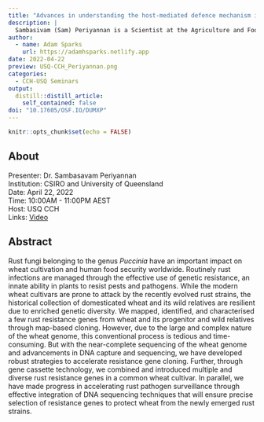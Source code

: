 ```yaml
---
title: "Advances in understanding the host-mediated defence mechanism in wheat against rust infections"
description: |
  Sambasivam (Sam) Periyannan is a Scientist at the Agriculture and Food division of CSIRO and an Adjunct Associate Professor at the University of Queensland, Australia. After completing his PhD (Agriculture) at the University of Sydney in 2011, Sam started his scientific career as a postdoctoral fellow (2011-2016) at CSIRO, where he eventually became an independent scientist in 2016. Between 2017-2019, Sam took a secondment position at the Australian National University (ANU) to complete his ARC DECRA project. He also served as the “Crop Resistance Genes” team leader at CSIRO from 2019 to 2021. Sam’s research interest is centred on molecular genetics and pathology, focusing on cereal crops and rust pathogens. Apart from publications in top journals such as Science and Nature Biotechnology, Sam is the recipient of prestigious awards such as the Goldacre award from the Australian Society of Plant Scientists and Chairman’s Medal from CSIRO. Currently he is a Senior Editor for Plant Disease and Associate Editor for BMC Biology and Frontiers in Plant Science.
author:
  - name: Adam Sparks
    url: https://adamhsparks.netlify.app
date: 2022-04-22
preview: USQ-CCH_Periyannan.png
categories:
  - CCH-USQ Seminars
output:
  distill::distill_article:
    self_contained: false
doi: "10.17605/OSF.IO/DUMXP"
---
```


```r
knitr::opts_chunk$set(echo = FALSE)
```

## About

Presenter: Dr. Sambasavam Periyannan\
Institution: CSIRO and University of Queensland\
Date: April 22, 2022\
Time: 10:00AM - 11:00PM AEST\
Host: USQ CCH\
Links: [Video](https://youtu.be/qABaqIeoKIM)

## Abstract

Rust fungi belonging to the genus *Puccinia* have an important impact on wheat cultivation and human food security worldwide.
Routinely rust infections are managed through the effective use of genetic resistance, an innate ability in plants to resist pests and pathogens.
While the modern wheat cultivars are prone to attack by the recently evolved rust strains, the historical collection of domesticated wheat and its wild relatives are resilient due to enriched genetic diversity.
We mapped, identified, and characterised a few rust resistance genes from wheat and its progenitor and wild relatives through map-based cloning.
However, due to the large and complex nature of the wheat genome, this conventional process is tedious and time-consuming.
But with the near-complete sequencing of the wheat genome and advancements in DNA capture and sequencing, we have developed robust strategies to accelerate resistance gene cloning.
Further, through gene cassette technology, we combined and introduced multiple and diverse rust resistance genes in a common wheat cultivar.
In parallel, we have made progress in accelerating rust pathogen surveillance through effective integration of DNA sequencing techniques that will ensure precise selection of resistance genes to protect wheat from the newly emerged rust strains.
